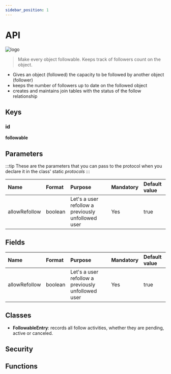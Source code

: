 ```yaml
---
sidebar_position: 1
---
```


# API

![logo](./assets/direction-sign-3.png)


> Make every object followable. Keeps track of followers count on the object.

- Gives an object (followed) the capacity to be followed by another object (follower) 
- keeps the number of followers up to date on the followed object
- creates and maintains join tables with the status of the follow relationship


## Keys

### id
**followable**

## Parameters
:::tip
These are the parameters that you can pass to the protocol when you declare it in the class' static *protocols*
:::

| Name | Format | Purpose | Mandatory | Default value 
|:--|:--|:--|:--|:--|
| allowRefollow| boolean| Let's a user refollow a previously unfollowed user | Yes | true | 

## Fields
| Name | Format | Purpose | Mandatory | Default value 
|:--|:--|:--|:--|:--|
| allowRefollow| boolean| Let's a user refollow a previously unfollowed user | Yes | true | 

## Classes
- **FollowableEntry**: records all follow activities, whether they are pending, active or canceled.

## Security

## Functions
